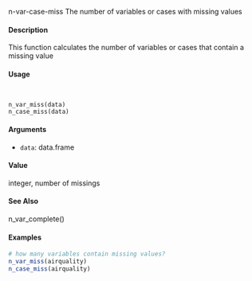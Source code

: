 
n-var-case-miss The number of variables or cases with missing values

####  Description 

This function calculates the number of variables or cases that contain a missing value

####  Usage 
<pre><code>

n_var_miss(data)
n_case_miss(data)
</code></pre>
#### Arguments 

* ``data``: data.frame

#### Value 

integer, number of missings

#### See Also 

n_var_complete()

#### Examples 
```r

# how many variables contain missing values?
n_var_miss(airquality)
n_case_miss(airquality)
```
